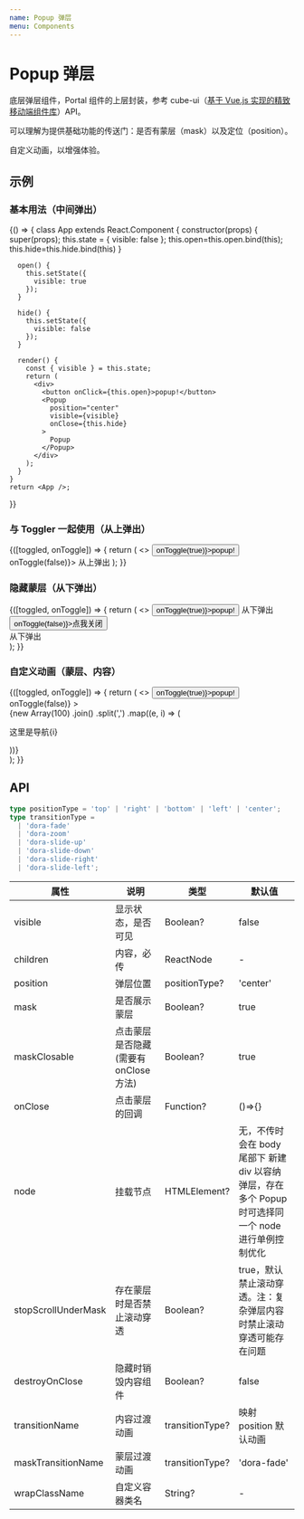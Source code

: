 ```yaml
---
name: Popup 弹层
menu: Components
---
```



# Popup 弹层

底层弹层组件，Portal 组件的上层封装，参考 cube-ui（[基于 Vue.js 实现的精致移动端组件库](https://didi.github.io/cube-ui/#/zh-CN)）API。

可以理解为提供基础功能的传送门：是否有蒙层（mask）以及定位（position）。

自定义动画，以增强体验。

## 示例

### 基本用法（中间弹出）

<Playground>
  {() => {
    class App extends React.Component {
      constructor(props) {
        super(props);
        this.state = {
          visible: false
        };
        this.open=this.open.bind(this);        
        this.hide=this.hide.bind(this)
      }

      open() {
        this.setState({
          visible: true
        });
      }

      hide() {
        this.setState({
          visible: false
        });
      }

      render() {
        const { visible } = this.state;
        return (
          <div>
            <button onClick={this.open}>popup!</button>
            <Popup
              position="center"
              visible={visible}
              onClose={this.hide}
            >
              Popup
            </Popup>
          </div>
        );
      }
    }
    return <App />;

}}

</Playground>

### 与 Toggler 一起使用（从上弹出）

<Playground>
  <Toggler>
    {([toggled, onToggle]) => {
      return (
        <>
          <button onClick={() => onToggle(true)}>popup!</button>
          <Popup visible={toggled} position="top" onClose={() => onToggle(false)}>
            从上弹出
          </Popup>
        </>
      );
    }}
  </Toggler>
</Playground>

### 隐藏蒙层（从下弹出）

<Playground>
  <Toggler>
    {([toggled, onToggle]) => {
      return (
        <>
          <button onClick={() => onToggle(true)}>popup!</button>
          <Popup mask={false} visible={toggled} position="bottom">
            从下弹出 <br />
            <button onClick={() => onToggle(false)}>点我关闭</button> <br />
            从下弹出 <br />
          </Popup>
        </>
      );
    }}
  </Toggler>
</Playground>

### 自定义动画（蒙层、内容）

<Playground>
  <Toggler>
    {([toggled, onToggle]) => {
      return (
        <>
          <button onClick={() => onToggle(true)}>popup!</button>
          <Popup
            maskTransitionName="dora-zoom"
            transitionName="dora-slide-up"
            visible={toggled}
            position="left"
            onClose={() => onToggle(false)}
          >
            <div
              style={{
                width: '240px',
                textAlign: 'center',
                padding: '20px'
              }}
            >
              {new Array(100)
                .join()
                .split(',')
                .map((e, i) => (
                  <p key={i}>这里是导航{i}</p>
                ))}
            </div>
          </Popup>
        </>
      );
    }}
  </Toggler>
</Playground>

## API

```ts
type positionType = 'top' | 'right' | 'bottom' | 'left' | 'center';
type transitionType =
  | 'dora-fade'
  | 'dora-zoom'
  | 'dora-slide-up'
  | 'dora-slide-down'
  | 'dora-slide-right'
  | 'dora-slide-left';
```

| 属性                | 说明                                  | 类型            | 默认值                                                                                              |
| ------------------- | ------------------------------------- | --------------- | --------------------------------------------------------------------------------------------------- |
| visible             | 显示状态，是否可见                    | Boolean?        | false                                                                                               |
| children            | 内容，必传                            | ReactNode       | -                                                                                                   |
| position            | 弹层位置                              | positionType?   | 'center'                                                                                            |
| mask                | 是否展示蒙层                          | Boolean?        | true                                                                                                |
| maskClosable        | 点击蒙层是否隐藏(需要有 onClose 方法) | Boolean?        | true                                                                                                |
| onClose             | 点击蒙层的回调                        | Function?       | ()=>{}                                                                                              |
| node                | 挂载节点                              | HTMLElement?    | 无，不传时会在 body 尾部下 新建 div 以容纳弹层，存在多个 Popup 时可选择同一个 node 进行单例控制优化 |
| stopScrollUnderMask | 存在蒙层时是否禁止滚动穿透            | Boolean?        | true，默认禁止滚动穿透。注：复杂弹层内容时禁止滚动穿透可能存在问题                                  |
| destroyOnClose      | 隐藏时销毁内容组件                    | Boolean?        | false                                                                                               |
| transitionName      | 内容过渡动画                          | transitionType? | 映射 position 默认动画                                                                              |
| maskTransitionName  | 蒙层过渡动画                          | transitionType? | 'dora-fade'                                                                                         |
| wrapClassName       | 自定义容器类名                        | String?         | -                                                                                                   |
